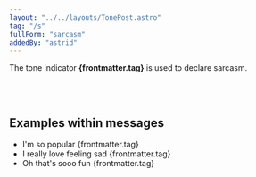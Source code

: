 ```yaml
---
layout: "../../layouts/TonePost.astro"
tag: "/s"
fullForm: "sarcasm"
addedBy: "astrid"
---
```


The tone indicator **{frontmatter.tag}** is used to declare sarcasm.

<br />
<br />

## Examples within messages

- I'm so popular {frontmatter.tag}
- I really love feeling sad {frontmatter.tag}
- Oh that's sooo fun {frontmatter.tag}
